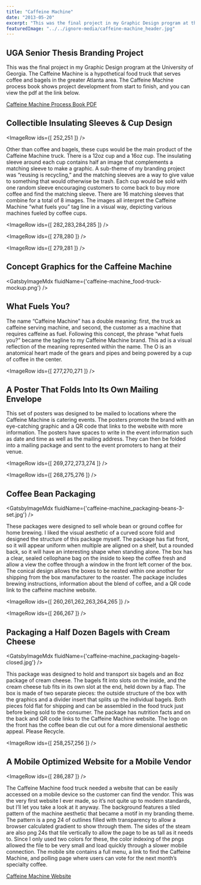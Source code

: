 ```yaml
---
title: "Caffeine Machine"
date: "2013-05-20"
excerpt: "This was the final project in my Graphic Design program at the University of Georgia. The Caffeine Machine is a hypothetical food truck that serves coffee and bagels in the greater Atlanta area."
featuredImage: "../../ignore-media/caffeine-machine_header.jpg"
---
```



## UGA Senior Thesis Branding Project

This was the final project in my Graphic Design program at the University of Georgia. The Caffeine Machine is a hypothetical food truck that serves coffee and bagels in the greater Atlanta area. The Caffeine Machine process book shows project development from start to finish, and you can view the pdf at the link below.

[Caffeine Machine Process Book PDF](http://bradford.digital/bradford-digital/wp-content/uploads/Process-Book.pdf)

## Collectible Insulating Sleeves & Cup Design

<ImageRow ids={[ 252,251 ]} />

Other than coffee and bagels, these cups would be the main product of the Caffeine Machine truck. There is a 12oz cup and a 16oz cup. The insulating sleeve around each cup contains half an image that complements a matching sleeve to make a graphic. A sub-theme of my branding project was “reusing is recycling,” and the matching sleeves are a way to give value to something that would otherwise be trash. Each cup would be sold with one random sleeve encouraging customers to come back to buy more coffee and find the matching sleeve. There are 16 matching sleeves that combine for a total of 8 images. The images all interpret the Caffeine Machine “what fuels you” tag line in a visual way, depicting various machines fueled by coffee cups.

<ImageRow ids={[ 282,283,284,285 ]} />

<ImageRow ids={[ 278,280 ]} />

<ImageRow ids={[ 279,281 ]} />

## Concept Graphics for the Caffeine Machine

<GatsbyImageMdx fluidName={'caffeine-machine_food-truck-mockup.png'} />

## What Fuels You?

The name “Caffeine Machine” has a double meaning: first, the truck as caffeine serving machine, and second, the customer as a machine that requires caffeine as fuel. Following this concept, the phrase “what fuels you?” became the tagline to my Caffeine Machine brand. This ad is a visual reflection of the meaning represented within the name. The O is an anatomical heart made of the gears and pipes and being powered by a cup of coffee in the center.

<ImageRow ids={[ 277,270,271 ]} />

## A Poster That Folds Into Its Own Mailing Envelope

This set of posters was designed to be mailed to locations where the Caffeine Machine is catering events. The posters promote the brand with an eye-catching graphic and a QR code that links to the website with more information. The posters have spaces to write in the event information such as date and time as well as the mailing address. They can then be folded into a mailing package and sent to the event promoters to hang at their venue.

<ImageRow ids={[ 269,272,273,274 ]} />

<ImageRow ids={[ 268,275,276 ]} />

## Coffee Bean Packaging

<GatsbyImageMdx fluidName={'caffeine-machine_packaging-beans-3-set.jpg'} />

These packages were designed to sell whole bean or ground coffee for home brewing. I liked the visual aesthetic of a curved score fold and designed the structure of this package myself. The package has flat front, so it will appear uniform when multiple are aligned on a shelf, but a rounded back, so it will have an interesting shape when standing alone. The box has a clear, sealed cellophane bag on the inside to keep the coffee fresh and allow a view the coffee through a window in the front left corner of the box. The conical design allows the boxes to be nested within one another for shipping from the box manufacturer to the roaster. The package includes brewing instructions, information about the blend of coffee, and a QR code link to the caffeine machine website.

<ImageRow ids={[ 260,261,262,263,264,265 ]} />

<ImageRow ids={[ 266,267 ]} />

## Packaging a Half Dozen Bagels with Cream Cheese

<GatsbyImageMdx fluidName={'caffeine-machine_packaging-bagels-closed.jpg'} />

This package was designed to hold and transport six bagels and an 8oz package of cream cheese. The bagels fit into slots on the inside, and the cream cheese tub fits in its own slot at the end, held down by a flap. The box is made of two separate pieces: the outside structure of the box with the graphics and a divider insert that splits up the individual bagels. Both pieces fold flat for shipping and can be assembled in the food truck just before being sold to the consumer. The package has nutrition facts and on the back and QR code links to the Caffeine Machine website. The logo on the front has the coffee bean die cut out for a more dimensional aesthetic appeal. Please Recycle.

<ImageRow ids={[ 258,257,256 ]} />

## A Mobile Optimized Website for a Mobile Vendor

<ImageRow ids={[ 286,287 ]} />

The Caffeine Machine food truck needed a website that can be easily accessed on a mobile device so the customer can find the vendor. This was the very first website I ever made, so it’s not quite up to modern standards, but I’ll let you take a look at it anyway. The background features a tiled pattern of the machine aesthetic that became a motif in my branding theme. The pattern is a png 24 of outlines filled with transparency to allow a browser calculated gradient to show through them. The sides of the steam are also png 24s that tile vertically to allow the page to be as tall as it needs to. Since I only used two colors for these, the color indexing of the pngs allowed the file to be very small and load quickly through a slower mobile connection. The mobile site contains a full menu, a link to find the Caffeine Machine, and polling page where users can vote for the next month’s specialty coffee.

[Caffeine Machine Website](https://caffeinemachine.bradford.digital)
